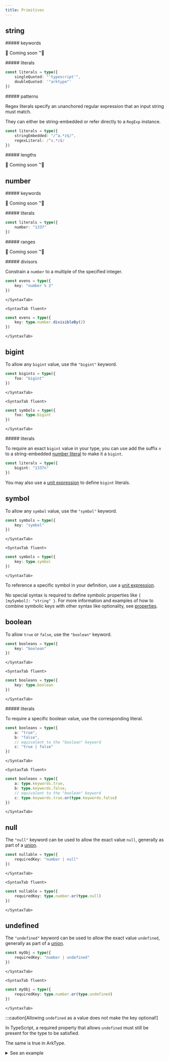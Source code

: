```yaml
---
title: Primitives
---
```



## string

<a name="string/keywords" />
##### keywords

🚧 Coming soon ™️🚧

<a name="string/literals" />
##### literals

```ts
const literals = type({
	singleQuoted: "'typescript'",
	doubleQuoted: '"arktype"'
})
```

<a name="string/patterns" />
##### patterns

Regex literals specify an unanchored regular expression that an input string must match.

They can either be string-embedded or refer directly to a `RegExp` instance.

```ts
const literals = type({
	stringEmbedded: "/^a.*z$/",
	regexLiteral: /^a.*z$/
})
```

<a name="string/lengths" />
##### lengths

🚧 Coming soon ™️🚧

## number

<a name="number/keywords" />
##### keywords

🚧 Coming soon ™️🚧

<a name="number/literals" />
##### literals

```ts
const literals = type({
	number: "1337"
})
```

<a name="number/ranges" />
##### ranges

🚧 Coming soon ™️🚧

<a name="number/divisors" />
##### divisors

Constrain a `number` to a multiple of the specified integer.

<Tabs>
	<SyntaxTab string>

```ts
const evens = type({
	key: "number % 2"
})
```

    </SyntaxTab>

    <SyntaxTab fluent>

```ts
const evens = type({
	key: type.number.divisibleBy(2)
})
```

    </SyntaxTab>

</Tabs>

## bigint

To allow any `bigint` value, use the `"bigint"` keyword.

<Tabs>
	<SyntaxTab string>

```ts
const bigints = type({
	foo: "bigint"
})
```

    </SyntaxTab>

    <SyntaxTab fluent>

```ts
const symbols = type({
	foo: type.bigint
})
```

    </SyntaxTab>

</Tabs>

<a name="bigint/literals" />
##### literals

To require an exact `bigint` value in your type, you can use add the suffix `n` to a string-embedded [number literal](/primitives#number/literals) to make it a `bigint`.

```ts
const literals = type({
	bigint: "1337n"
})
```

You may also use a [unit expression](/expressions#unit) to define `bigint` literals.

## symbol

To allow any `symbol` value, use the `"symbol"` keyword.

<Tabs>
	<SyntaxTab string>

```ts
const symbols = type({
	key: "symbol"
})
```

    </SyntaxTab>

    <SyntaxTab fluent>

```ts
const symbols = type({
	key: type.symbol
})
```

    </SyntaxTab>

</Tabs>

To reference a specific symbol in your definition, use a [unit expression](/expressions#unit).

No special syntax is required to define symbolic properties like `{ [mySymbol]: "string" }`. For more information and examples of how to combine symbolic keys with other syntax like optionality, see [properties](/objects#properties).

## boolean

To allow `true` or `false`, use the `"boolean"` keyword.

<Tabs>
	<SyntaxTab string>

```ts
const booleans = type({
	key: "boolean"
})
```

    </SyntaxTab>

    <SyntaxTab fluent>

```ts
const booleans = type({
	key: type.boolean
})
```

    </SyntaxTab>

</Tabs>

<a name="primitives/boolean#literals" />
##### literals

To require a specific boolean value, use the corresponding literal.

<Tabs>
	<SyntaxTab string>

```ts
const booleans = type({
	a: "true",
	b: "false",
	// equivalent to the "boolean" keyword
	c: "true | false"
})
```

    </SyntaxTab>

    <SyntaxTab fluent>

```ts
const booleans = type({
	a: type.keywords.true,
	b: type.keywords.false,
	// equivalent to the "boolean" keyword
	c: type.keywords.true.or(type.keywords.false)
})
```

    </SyntaxTab>

</Tabs>

## null

The `"null"` keyword can be used to allow the exact value `null`, generally as part of a [union](/expressions#union).

<Tabs>
	<SyntaxTab string>

```ts
const nullable = type({
	requiredKey: "number | null"
})
```

    </SyntaxTab>

    <SyntaxTab fluent>

```ts
const nullable = type({
	requiredKey: type.number.or(type.null)
})
```

    </SyntaxTab>

</Tabs>

## undefined

The `"undefined"` keyword can be used to allow the exact value `undefined`, generally as part of a [union](/expressions#union).

<Tabs>
	<SyntaxTab string>

```ts
const myObj = type({
	requiredKey: "number | undefined"
})
```

    </SyntaxTab>

    <SyntaxTab fluent>

```ts
const myObj = type({
	requiredKey: type.number.or(type.undefined)
})
```

    </SyntaxTab>

</Tabs>

:::caution[Allowing `undefined` as a value does not make the key optional!]

In TypeScript, a required property that allows `undefined` must still be present for the type to be satisfied.

The same is true in ArkType.

<details>
	<summary>See an example</summary>

```ts
const myObj = type({
	key: "number | undefined"
})

// valid data
const validResult = myObj({ key: undefined })

// Error: name must be a number or undefined (was missing)
const errorResult = myObj({})
```

</details>
